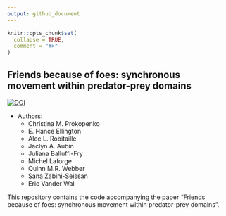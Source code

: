 ```yaml
---
output: github_document
---
```



```r
knitr::opts_chunk$set(
  collapse = TRUE,
  comment = "#>"
)
```

## Friends because of foes: synchronous movement within predator-prey domains

[![DOI](https://zenodo.org/badge/ZZZ.svg)](https://zenodo.org/badge/latestdoi/ZZZ)

* Authors:
    + Christina M. Prokopenko
    + E. Hance Ellington
    + Alec L. Robitaille
    + Jaclyn A. Aubin
    + Juliana Balluffi-Fry
    + Michel Laforge
    + Quinn M.R. Webber
    + Sana Zabihi-Seissan
    + Eric Vander Wal

This repository contains the code accompanying the paper "Friends because of
foes: synchronous movement within predator-prey domains".